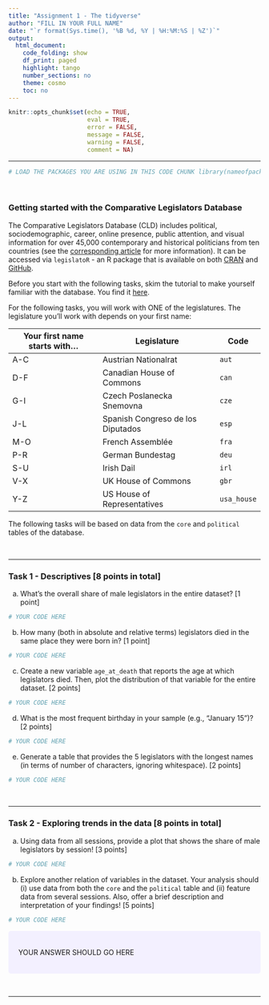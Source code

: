 ```yaml
---
title: "Assignment 1 - The tidyverse"
author: "FILL IN YOUR FULL NAME"
date: "`r format(Sys.time(), '%B %d, %Y | %H:%M:%S | %Z')`"
output:
  html_document:
    code_folding: show
    df_print: paged
    highlight: tango
    number_sections: no
    theme: cosmo
    toc: no
---
```

  
<style>
div.answer {background-color:#f3f0ff; border-radius: 5px; padding: 20px;}
</style>

```r
knitr::opts_chunk$set(echo = TRUE,
                      eval = TRUE,
                      error = FALSE,
                      message = FALSE,
                      warning = FALSE,
                      comment = NA)
```

<!-- Do not forget to input your Github username in the YAML configuration up there --> 

***

```r
# LOAD THE PACKAGES YOU ARE USING IN THIS CODE CHUNK library(nameofpackage)
```

<br>

### Getting started with the Comparative Legislators Database

The Comparative Legislators Database (CLD) includes political, sociodemographic, career, online presence, public attention, and visual information for over 45,000 contemporary and historical politicians from ten countries (see the [corresponding article](https://www.cambridge.org/core/journals/british-journal-of-political-science/article/comparative-legislators-database/D28BB58A8B2C08C8593DB741F42C18B2) for more information). It can be accessed via `legislatoR` - an R package that is available on both [CRAN](https://cran.r-project.org/web/packages/legislatoR/index.html) and [GitHub](https://github.com/saschagobel/legislatoR).

Before you start with the following tasks, skim the tutorial to make yourself familiar with the database. You find it [here](https://cran.r-project.org/web/packages/legislatoR/vignettes/legislatoR.html).

For the following tasks, you will work with ONE of the legislatures. The legislature you'll work with depends on your first name:

| Your first name starts with... | Legislature | Code |
|---------|-------|-------|
| A-C | Austrian Nationalrat | `aut` |
| D-F | Canadian House of Commons | `can` |
| G-I | Czech Poslanecka Snemovna | `cze` |
| J-L | Spanish Congreso de los Diputados | `esp` |
| M-O | French Assemblée | `fra` |
| P-R | German Bundestag | `deu` |
| S-U | Irish Dail | `irl` |
| V-X | UK House of Commons | `gbr` |
| Y-Z | US House of Representatives  | `usa_house` |

The following tasks will be based on data from the `core` and `political` tables of the database.

<br>

***

### Task 1 - Descriptives [8 points in total]

a) What's the overall share of male legislators in the entire dataset? [1 point]

```r
# YOUR CODE HERE
```

b) How many (both in absolute and relative terms) legislators died in the same place they were born in? [1 point]

```r
# YOUR CODE HERE
```

c) Create a new variable `age_at_death` that reports the age at which legislators died. Then, plot the distribution of that variable for the entire dataset. [2 points]

```r
# YOUR CODE HERE
```

d) What is the most frequent birthday in your sample (e.g., “January 15")? [2 points]

```r
# YOUR CODE HERE
```

e) Generate a table that provides the 5 legislators with the longest names (in terms of number of characters, ignoring whitespace). [2 points]

```r
# YOUR CODE HERE
```

<br>

***

### Task 2 - Exploring trends in the data [8 points in total]

a) Using data from all sessions, provide a plot that shows the share of male legislators by session! [3 points]

```r
# YOUR CODE HERE
```

b) Explore another relation of variables in the dataset. Your analysis should (i) use data from both the `core` and the `political` table and (ii) feature data from several sessions. Also, offer a brief description and interpretation of your findings! [5 points]

```r
# YOUR CODE HERE
```

<div class = "answer">
YOUR ANSWER SHOULD GO HERE
</div>

<br>

***



